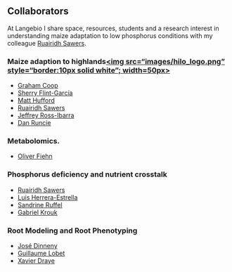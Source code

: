 <!-- break -->
<br>
<br>
<br>
<!-- break -->

Collaborators
-----------------

At Langebio I share space, resources, students and  a research interest in understanding maize adaptation to low phosphorus conditions with my colleague [Ruairidh Sawers](http://www.langebio.cinvestav.mx/?pag=369).

### Maize adaption to highlands<a href="http://highlandadaptation.org"><img src="images/hilo_logo.png" style="border:10px solid white"; width=50px></a>

- [Graham Coop](https://gcbias.org/)    
- [Sherry Flint-García](http://web.missouri.edu/~flint-garcias/home.html)  
- [Matt Hufford](http://www.public.iastate.edu/~mhufford/HuffordLab/home.html)   
- [Ruairidh Sawers](http://www.langebio.cinvestav.mx/?pag=369)  
- [Jeffrey Ross-Ibarra](http://www.rilab.org/)  
- [Dan Runcie](http://runcielab.ucdavis.edu/)  

### Metabolomics.

- [Oliver Fiehn](http://fiehnlab.ucdavis.edu/)


### Phosphorus deficiency and nutrient crosstalk

- [Ruairidh Sawers](http://www.langebio.cinvestav.mx/?pag=369)
- [Luis Herrera-Estrella](http://www.langebio.cinvestav.mx/?pag=346)
- [Sandrine Ruffel](https://www.researchgate.net/profile/Sandrine_Ruffel)
- [Gabriel Krouk](https://sites.google.com/site/gabrielkroukresearch/)

### Root Modeling and Root Phenotyping

- [José Dinneny](https://dinnenylab.wordpress.com/)
- [Guillaume Lobet](http://www.guillaumelobet.be/)
- [Xavier Draye](http://www.uclouvain.be/xavier.draye)




